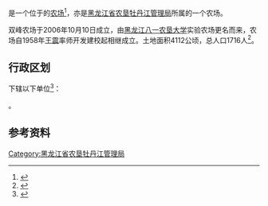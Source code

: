 {{Distinguish|双峰林场}}
{{中国乡级行政区|23/03/82/507/000
|行政区全称           = {{PAGENAMEBASE}}
|上级行政区           = [[黑龙江省农垦牡丹江管理局|黑龙江省农垦牡丹江管理局]]
}}

'''{{PAGENAMEBASE}}'''是一个位于{{PRC admin/fullname|23/03/82/507/000|3}}的[[农场|农场]]<ref>{{PRC admin/ref sgc|{{PRC admin/parent|23/03/82/507/000}}}}</ref>，亦是[[黑龙江省农垦牡丹江管理局|黑龙江省农垦牡丹江管理局]]所属的一个农场。

双峰农场于2006年10月10日成立，由[[黑龙江八一农垦大学|黑龙江八一农垦大学]]实验农场更名而来，农场自1958年[[王震|王震]]率师开发建校起相继成立。土地面积4112公顷，总人口1716人<ref>{{cite web |title=双峰农场 |url=http://zw.chinabdh.com/8517farm/index.jhtml |website=黑龙江省农垦总局 }}{{Dead link}}</ref>。

== 行政区划 ==
{{PAGENAMEBASE}}下辖以下单位<ref>{{PRC admin/ref sgc|23/03/82/507/000}}</ref>：

{{PRC admin/children|23/03/82/507/000}}。

== 参考资料 ==
{{reflist}}

{{黑龙江行政区划小作品}}
{{PRC admin/navcat|23/03/82/507/000}}
{{黑龙江省农垦总局}}

[[Category:黑龙江省农垦牡丹江管理局|Category:黑龙江省农垦牡丹江管理局]]